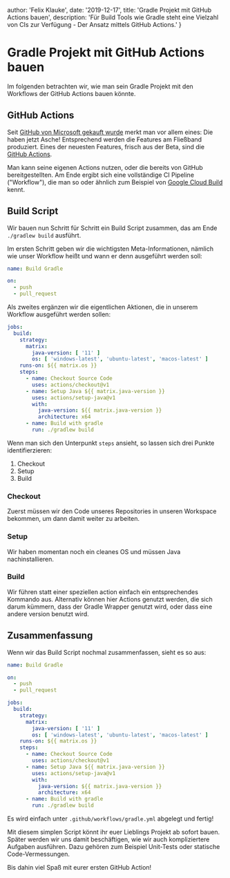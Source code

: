 
  author: 'Felix Klauke',
  date: '2019-12-17',
  title: 'Gradle Projekt mit GitHub Actions bauen',
  description: 'Für Build Tools wie Gradle steht eine Vielzahl von CIs zur Verfügung - Der Ansatz mittels GitHub Actions.'
}



# Gradle Projekt mit GitHub Actions bauen

Im folgenden betrachten wir, wie man sein Gradle Projekt mit den Workflows der GitHub Actions bauen könnte.

## GitHub Actions

Seit [GitHub von Microsoft gekauft wurde](https://www.heise.de/newsticker/meldung/Microsoft-kauft-GitHub-fuer-7-5-Milliarden-US-Dollar-4067633.html) merkt man vor allem eines: Die haben jetzt Asche! Entsprechend werden die Features am Fließband produziert. Eines der neuesten Features, frisch aus der Beta, sind die [GitHub Actions](https://github.com/features/actions).

Man kann seine eigenen Actions nutzen, oder die bereits von GitHub bereitgestellten. Am Ende ergibt sich eine vollständige CI Pipeline ("Workflow"), die man so oder ähnlich zum Beispiel von [Google Cloud Build](https://cloud.google.com/cloud-build/?hl=de) kennt.

## Build Script

Wir bauen nun Schritt für Schritt ein Build Script zusammen, das am Ende `./gradlew build` ausführt.

Im ersten Schritt geben wir die wichtigsten Meta-Informationen, nämlich wie unser Workflow heißt und wann er denn ausgeführt werden soll:

```yaml
name: Build Gradle

on:
  - push
  - pull_request
```

Als zweites ergänzen wir die eigentlichen Aktionen, die in unserem Workflow ausgeführt werden sollen:

```yaml
jobs:
  build:
    strategy:
      matrix:
        java-version: [ '11' ]
        os: [ 'windows-latest', 'ubuntu-latest', 'macos-latest' ]
    runs-on: ${{ matrix.os }}
    steps:
      - name: Checkout Source Code
        uses: actions/checkout@v1
      - name: Setup Java ${{ matrix.java-version }}
        uses: actions/setup-java@v1
        with:
          java-version: ${{ matrix.java-version }}
          architecture: x64
      - name: Build with gradle
        run: ./gradlew build
```

Wenn man sich den Unterpunkt `steps` ansieht, so lassen sich drei Punkte identifierzieren:
1. Checkout
2. Setup
3. Build

### Checkout

Zuerst müssen wir den Code unseres Repositories in unseren Workspace bekommen, um dann damit weiter zu arbeiten.

### Setup

Wir haben momentan noch ein cleanes OS und müssen Java nachinstallieren.

### Build

Wir führen statt einer speziellen action einfach ein entsprechendes Kommando aus. Alternativ können hier Actions genutzt werden, die sich darum kümmern, dass der Gradle Wrapper genutzt wird, oder dass eine andere version benutzt wird.

## Zusammenfassung
Wenn wir das Build Script nochmal zusammenfassen, sieht es so aus:

```yaml
name: Build Gradle

on:
  - push
  - pull_request

jobs:
  build:
    strategy:
      matrix:
        java-version: [ '11' ]
        os: [ 'windows-latest', 'ubuntu-latest', 'macos-latest' ]
    runs-on: ${{ matrix.os }}
    steps:
      - name: Checkout Source Code
        uses: actions/checkout@v1
      - name: Setup Java ${{ matrix.java-version }}
        uses: actions/setup-java@v1
        with:
          java-version: ${{ matrix.java-version }}
          architecture: x64
      - name: Build with gradle
        run: ./gradlew build
```

Es wird einfach unter `.github/workflows/gradle.yml` abgelegt und fertig!

Mit diesem simplen Script könnt ihr euer Lieblings Projekt ab sofort bauen. Später werden wir uns damit beschäftigen, wie wir auch kompliziertere Aufgaben ausführen. Dazu gehören zum Beispiel Unit-Tests oder statische Code-Vermessungen.

Bis dahin viel Spaß mit eurer ersten GitHub Action!